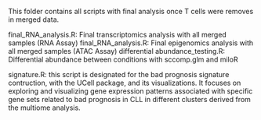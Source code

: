 This folder contains all scripts with final analysis once T cells were removes in merged data.

final_RNA_analysis.R: Final transcriptomics analysis with all merged samples (RNA Assay)
final_RNA_analysis.R: Final epigenomics analysis with all merged samples (ATAC Assay)
differential abundance_testing.R: Differential abundance between conditions with sccomp.glm and miloR

signature.R:  this script is designated for the bad prognosis signature contruction, with the UCell package, and its visualizations. It focuses on exploring and visualizing gene expression patterns associated with specific gene sets related to bad prognosis in CLL in different clusters derived from the multiome analysis.
